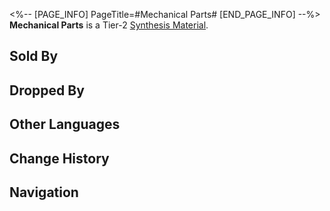 <%-- [PAGE_INFO]
PageTitle=#Mechanical Parts#
[END_PAGE_INFO] --%>
{{Item Infobox
|title       = Mechanical Parts
|id          = 181001
|image       = Item Mechanical Parts.png
|type        = 
|invCategory = Other Materials
|rarity      = 2
|effect      = Tier 2 Synthesis Material
|description = Without them, nothing can be made.
|source1     = Robot Settlement: Automatons or other enemies
|source2     = Found in destructible objects in the Herta Space Station
|source3     = Administrative District Shop
|source4     = Calyx (Golden)
}}
{{Description|1=''"With the same parts, Screwllum can make entire planets and create cyborgs. But you can only make me a watch that runs seven seconds late every day."''}}
'''Mechanical Parts''' is a Tier-2 [[Synthesis Material]].

==Sold By==
{{Shop Availability}}

==Dropped By==
{{Dropped By}}

==Other Languages==
{{Other Languages
|en   = Mechanical Parts
|zhs  = 零件
|zht  = 零件
|ja   = パーツ
|ko   = 부속품
|es   = Componente
|fr   = Pièces mécaniques
|ru   = Механические детали
|th   = Mechanical Part
|vi   = Linh Kiện
|de   = Mechanische Teile
|id   = Mechanical Part
|pt   = Peças Mecânicas
}}

==Change History==
{{Change History|2.0}}

==Navigation==
{{Synthesis Material Navbox}}